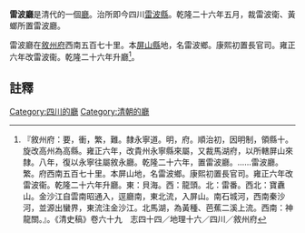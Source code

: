 '''雷波廳'''是清代的一個[[廳|廳]]。治所即今四川[[雷波縣|雷波縣]]。乾隆二十六年五月，裁雷波衛、黃螂所置雷波廳。

雷波廳在[[敘州府|敘州府]]西南五百七十里。本[[屏山縣|屏山縣]]地，名雷波鄉。康熙初置長官司。雍正六年改雷波衞。乾隆二十六年升廳<ref>『敘州府：要，衝，繁，難。隸永寧道。明，府。順治初，因明制，領縣十。旋改高州為高縣。雍正六年，改貴州永寧縣來屬，又裁馬湖府，以所轄屏山來隸。八年，復以永寧往屬敘永廳。乾隆二十六年，置雷波廳。……雷波廳。繁。府西南五百七十里。本屏山地，名雷波鄉。康熙初置長官司。雍正六年改雷波衞。乾隆二十六年升廳。東：貝海。西：龍頭。北：雷番。西北：寶纛山。金沙江自雲南昭通入，逕廳南，東北流，入屏山。南石城河，西南秦沙河，並源出蠻界，東流注金沙江。北馬湖，為黃種、芭蕉二溪上流。西南：神龍關。』。《清史稿》卷六十九　志四十四／地理十六／四川／敘州府</ref>。

==註釋==
{{reflist}}
{{清朝行政區劃小作品}}
[[Category:四川的廳|Category:四川的廳]]
[[Category:清朝的廳|Category:清朝的廳]]